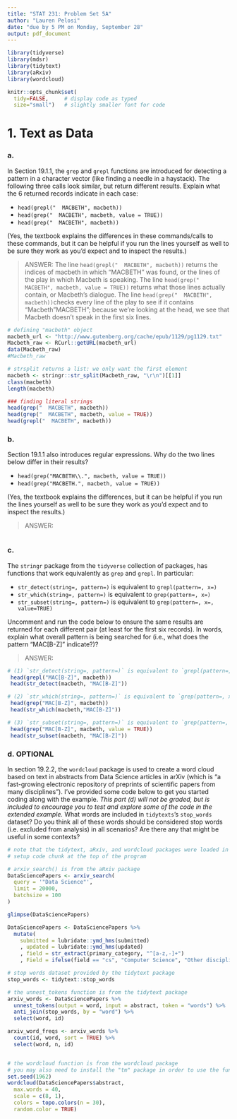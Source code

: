 ```yaml
---
title: "STAT 231: Problem Set 5A"
author: "Lauren Pelosi"
date: "due by 5 PM on Monday, September 28"
output: pdf_document
---
```


```r
library(tidyverse)
library(mdsr)
library(tidytext)
library(aRxiv)
library(wordcloud)

knitr::opts_chunk$set(
  tidy=FALSE,     # display code as typed
  size="small")   # slightly smaller font for code
```

\newpage
# 1. Text as Data

### a.
In Section 19.1.1, the `grep` and `grepl` functions are introduced for detecting a pattern in a character vector (like finding a needle in a haystack).  The following three calls look similar, but return different results.  Explain what the 6 returned records indicate in each case:

- `head(grepl("  MACBETH", macbeth))`
- `head(grep("  MACBETH", macbeth, value = TRUE))`
- `head(grep("  MACBETH", macbeth))`

(Yes, the textbook explains the differences in these commands/calls to these commands, but it can be helpful if you run the lines yourself as well to be sure they work as you'd expect and to inspect the results.) 

> ANSWER: The line `head(grepl("  MACBETH", macbeth))` returns the indices of macbeth in which "MACBETH" was found, or the lines of the play in which Macbeth is speaking. The line `head(grep("  MACBETH", macbeth, value = TRUE))` returns what those lines actually contain, or Macbeth's dialogue. The line `head(grep("  MACBETH", macbeth))`checks every line of the play to see if it contains "Macbeth"MACBETH"; because we're looking at the head, we see that Macbeth doesn't speak in the first six lines. 

```r
# defining "macbeth" object
macbeth_url <- "http://www.gutenberg.org/cache/epub/1129/pg1129.txt"
Macbeth_raw <- RCurl::getURL(macbeth_url)
data(Macbeth_raw)
#Macbeth_raw

# strsplit returns a list: we only want the first element
macbeth <- stringr::str_split(Macbeth_raw, "\r\n")[[1]]
class(macbeth)
length(macbeth)

### finding literal strings
head(grep("  MACBETH", macbeth))
head(grep("  MACBETH", macbeth, value = TRUE))
head(grepl("  MACBETH", macbeth))
```


### b.
Section 19.1.1 also introduces regular expressions.  Why do the two lines below differ in their results?

- `head(grep("MACBETH\\.", macbeth, value = TRUE))`
- `head(grep("MACBETH.", macbeth, value = TRUE))`

(Yes, the textbook explains the differences, but it can be helpful if you run the lines yourself as well to be sure they work as you'd expect and to inspect the results.) 

> ANSWER:  

```r

```

### c. 

The `stringr` package from the `tidyverse` collection of packages, has functions that work equivalently as `grep` and `grepl`.  In particular:

- `str_detect(string=, pattern=)` is equivalent to `grepl(pattern=, x=)`
- `str_which(string=, pattern=)` is equivalent to `grep(pattern=, x=)`
- `str_subset(string=, pattern=)` is equivalent to `grep(pattern=, x=, value=TRUE)`

Uncomment and run the code below to ensure the same results are returned for each different pair (at least for the first six records).  In words, explain what overall pattern is being searched for (i.e., what does the pattern "MAC[B-Z]" indicate?)?

> ANSWER: 

```r
# (1) `str_detect(string=, pattern=)` is equivalent to `grepl(pattern=, x=)`
 head(grepl("MAC[B-Z]", macbeth))
 head(str_detect(macbeth, "MAC[B-Z]"))

# (2) `str_which(string=, pattern=)` is equivalent to `grep(pattern=, x=)`
 head(grep("MAC[B-Z]", macbeth))
 head(str_which(macbeth,"MAC[B-Z]"))

# (3) `str_subset(string=, pattern=)` is equivalent to `grep(pattern=, x=, value=TRUE)`
 head(grep("MAC[B-Z]", macbeth, value = TRUE))
 head(str_subset(macbeth, "MAC[B-Z]"))
```

### d.  OPTIONAL

In section 19.2.2, the `wordcloud` package is used to create a word cloud based on text in abstracts from Data Science articles in arXiv (which is "a fast-growing electronic repository of preprints of scientific papers from many disciplines").  I've provided some code below to get you started coding along with the example.  *This part (d) will not be graded, but is included to encourage you to test and explore some of the code in the extended example.*  What words are included in `tidytexts`'s `stop_words` dataset?  Do you think all of these words should be considered stop words (i.e. excluded from analysis) in all scenarios?  Are there any that might be useful in some contexts?  

```r
# note that the tidytext, aRxiv, and wordcloud packages were loaded in the 
# setup code chunk at the top of the program

# arxiv_search() is from the aRxiv package
DataSciencePapers <- arxiv_search(
  query = '"Data Science"', 
  limit = 20000, 
  batchsize = 100
)

glimpse(DataSciencePapers)

DataSciencePapers <- DataSciencePapers %>%
  mutate(
    submitted = lubridate::ymd_hms(submitted) 
    , updated = lubridate::ymd_hms(updated)
    , field = str_extract(primary_category, "^[a-z,-]+")
    , Field = ifelse(field == "cs", "Computer Science", "Other discipline"))

# stop words dataset provided by the tidytext package
stop_words <- tidytext::stop_words

# the unnest_tokens function is from the tidytext package
arxiv_words <- DataSciencePapers %>%
  unnest_tokens(output = word, input = abstract, token = "words") %>%
  anti_join(stop_words, by = "word") %>%
  select(word, id)

arxiv_word_freqs <- arxiv_words %>%
  count(id, word, sort = TRUE) %>%
  select(word, n, id)


# the wordcloud function is from the wordcloud package
# you may also need to install the "tm" package in order to use the function
set.seed(1962)
wordcloud(DataSciencePapers$abstract, 
  max.words = 40, 
  scale = c(8, 1), 
  colors = topo.colors(n = 30), 
  random.color = TRUE)
```

